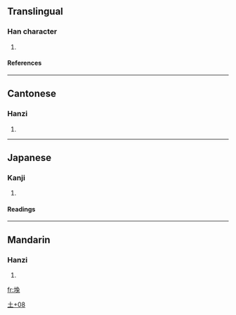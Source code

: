 ==Translingual==
===Han character===
{{Han char|rn=32|rad=土|as=08|sn=11|four=4711<sub>3</sub>|canj=土弓日戈 (GNAI)}}
# {{defn|Han}}
====References====
{{Han ref|kx=0232.181|dkj=05232|hdz=10456.010|uh=580D|ud=22541|bh=D4CB|bd=54475}}
----
==Cantonese==
===Hanzi===
{{yue-hanzi|jyut=|y=tou3}}
# {{defn|Cantonese}}
----
==Japanese==

===Kanji===
{{ja-kanji|grade=|rs=土08}}
# {{defn|Japanese}} 
====Readings====
{{ja-readings|on=[[と]] (to)|kun=}}




[[Category:CJKV Character articles lacking a common meaning|土+08]]
----
==Mandarin==
===Hanzi===
{{cmn-hanzi|pin=[[tù]] (tu4)|wg=t'u<sup>4</sup>}}
# {{defn|Mandarin}}

[[fr:堍]]